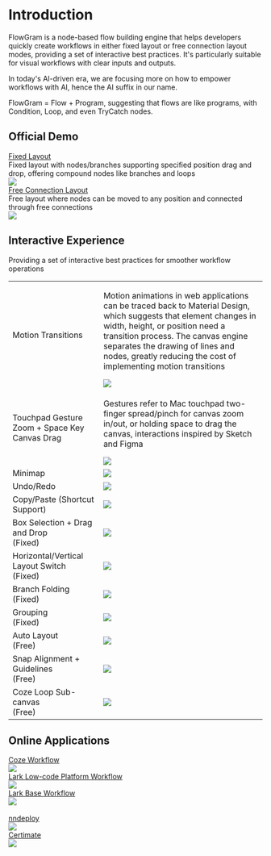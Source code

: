 # Introduction

FlowGram is a node-based flow building engine that helps developers quickly create workflows in either fixed layout or free connection layout modes, providing a set of interactive best practices. It's particularly suitable for visual workflows with clear inputs and outputs.

In today's AI-driven era, we are focusing more on how to empower workflows with AI, hence the AI suffix in our name.

<div className="rs-highlight">
  FlowGram = Flow + Program, suggesting that flows are like programs, with
  Condition, Loop, and even TryCatch nodes.
</div>

## Official Demo

<div style={{ marginTop: 16, display: "flex", gap: 8 }}>
  <div>
    <div>
      <a
        className="rs-link"
        href="/en/examples/fixed-layout/fixed-feature-overview.html"
      >
        Fixed Layout
      </a>
    </div>
    <div className="rs-tip" style={{ height: 84 }}>
      Fixed layout with nodes/branches supporting specified position drag and
      drop, offering compound nodes like branches and loops
    </div>
    <div>
      <img loading="lazy" src="/fixed-layout/fixed-layout-demo.gif" />
    </div>
  </div>
  <div>
    <div>
      <a
        className="rs-link"
        href="/en/examples/free-layout/free-feature-overview.html"
      >
        Free Connection Layout
      </a>
    </div>
    <div className="rs-tip" style={{ height: 84 }}>
      Free layout where nodes can be moved to any position and connected through
      free connections
    </div>
    <div>
      <img loading="lazy" src="/free-layout/free-layout-demo.gif" />
    </div>
  </div>
</div>

## Interactive Experience

Providing a set of interactive best practices for smoother workflow operations

<table className="rs-table">
  <tr>
    <td>Motion Transitions</td>
    <td>
      <p>
        Motion animations in web applications can be traced back to Material
        Design, which suggests that element changes in width, height, or
        position need a transition process. The canvas engine separates the
        drawing of lines and nodes, greatly reducing the cost of implementing
        motion transitions
      </p>
      <div className="rs-center">
        <img loading="lazy" src="/common/motion.gif" />
      </div>
    </td>
  </tr>
  <tr>
    <td>Touchpad Gesture Zoom + Space Key Canvas Drag</td>
    <td>
      <p>
        Gestures refer to Mac touchpad two-finger spread/pinch for canvas zoom
        in/out, or holding space to drag the canvas, interactions inspired by
        Sketch and Figma
      </p>
      <div className="rs-center">
        <img loading="lazy" src="/common/touch-pad.gif" />
      </div>
    </td>
  </tr>
  <tr>
    <td>Minimap</td>
    <td>
      <div className="rs-center">
        <img loading="lazy" src="/fixed-layout/minimap.gif" />
      </div>
    </td>
  </tr>
  <tr>
    <td>Undo/Redo</td>
    <td>
      <div className="rs-center">
        <img loading="lazy" src="/fixed-layout/redo-undo.gif" />
      </div>
    </td>
  </tr>
  <tr>
    <td>Copy/Paste (Shortcut Support)</td>
    <td>
      <div className="rs-center">
        <img loading="lazy" src="/fixed-layout/copypaste.gif" />
      </div>
    </td>
  </tr>
  <tr>
    <td>
      <div>
        <div>Box Selection + Drag and Drop</div>
        <div>(Fixed)</div>
      </div>
    </td>
    <td>
      <div className="rs-center">
        <div className="rs-center">
          <img loading="lazy" src="/fixed-layout/dragdrop.gif" />
        </div>
      </div>
    </td>
  </tr>
  <tr>
    <td>
      <div>Horizontal/Vertical Layout Switch</div>
      <div>(Fixed)</div>
    </td>
    <td>
      <div className="rs-center">
        <img loading="lazy" src="/fixed-layout/layout-change.gif" />
      </div>
    </td>
  </tr>
  <tr>
    <td>
      <div>Branch Folding</div>
      <div>(Fixed)</div>
    </td>
    <td>
      <div className="rs-center">
        <img loading="lazy" src="/fixed-layout/fold.gif" />
      </div>
    </td>
  </tr>
  <tr>
    <td>
      <div>Grouping</div>
      <div>(Fixed)</div>
    </td>
    <td>
      <div className="rs-center">
        <img loading="lazy" src="/fixed-layout/group.gif" />
      </div>
    </td>
  </tr>
  <tr>
    <td>
      Auto Layout
      <div>(Free)</div>
    </td>
    <td>
      <div className="rs-center">
        <img loading="lazy" src="/free-layout/autolayout.gif" />
      </div>
    </td>
  </tr>
  <tr>
    <td>
      Snap Alignment + Guidelines
      <div>(Free)</div>
    </td>
    <td>
      <div className="rs-center">
        <img loading="lazy" src="/free-layout/snap.gif" />
      </div>
    </td>
  </tr>
  <tr>
    <td>
      Coze Loop Sub-canvas
      <div>(Free)</div>
    </td>
    <td>
      <div className="rs-center">
        <img loading="lazy" src="/free-layout/loop.gif" />
      </div>
    </td>
  </tr>
</table>

## Online Applications

<div style={{ marginTop: 16, display: "flex", gap: 8 }}>
  <div>
    <div>
      <a
        className="rs-link"
        href="https://www.coze.com/open/docs/guides/workflow"
        target="_blank"
      >
        Coze Workflow
      </a>
    </div>
    <div>
      <img loading="lazy" src="/ref-coze-en.png" />
    </div>
  </div>
  <div>
    <a
      className="rs-link"
      href="https://ae.feishu.cn/hc/zh-CN/articles/120610822514"
      target="_blank"
    >
      Lark Low-code Platform Workflow
    </a>
    <div>
      <img loading="lazy" src="/ref-apaas-en.png" />
    </div>
  </div>
  <div>
    <a
      className="rs-link"
      href="https://www.feishu.cn/hc/en-US/articles/908751305974-overview-of-workflow-in-base"
      target="_blank"
    >
      Lark Base Workflow
    </a>
    <div>
      <img loading="lazy" src="/ref-bitable-en.png" />
    </div>
  </div>
  <br />
  <div>
    <a className="rs-link" href="https://github.com/NNDeploy/nndeploy" target="_blank" >
      nndeploy
    </a>
    <div>
      <img loading="lazy" src="/ref-nndeploy.png"/>
    </div>
  </div>
  <div>
    <a className="rs-link" href="https://github.com/certimate-go/certimate" target="_blank" >
      Certimate
    </a>
    <div>
      <img loading="lazy" src="/ref-certimate.png"/>
    </div>
  </div>
</div>
